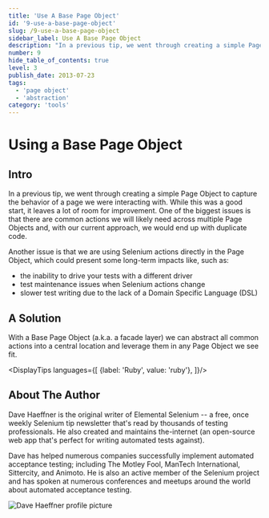 ```yaml
---
title: 'Use A Base Page Object'
id: '9-use-a-base-page-object'
slug: /9-use-a-base-page-object
sidebar_label: Use A Base Page Object
description: "In a previous tip, we went through creating a simple Page Object to capture the behavior of a page we were interacting with. While this was a good start, it leaves a lot of room for improvement. One of the biggest issues is that there are common actions we will likely need across multiple Page Objects and, with our current approach, we would end up with duplicate code."
number: 9
hide_table_of_contents: true
level: 3
publish_date: 2013-07-23
tags:
  - 'page object'
  - 'abstraction'
category: 'tools'
---
```


# Using a Base Page Object

## Intro

In a previous tip, we went through creating a simple Page Object to capture the behavior of a page we were interacting
with. While this was a good start, it leaves a lot of room for improvement. One of the biggest issues is that there
are common actions we will likely need across multiple Page Objects and, with our current approach, we would end up
with duplicate code.

Another issue is that we are using Selenium actions directly in the Page Object, which could present some long-term
impacts like, such as:
+ the inability to drive your tests with a different driver
+ test maintenance issues when Selenium actions change
+ slower test writing due to the lack of a Domain Specific Language (DSL)

## A Solution

With a Base Page Object (a.k.a. a facade layer) we can abstract all common actions into a central location and
leverage them in any Page Object we see fit.



<DisplayTips languages={[
    {label: 'Ruby', value: 'ruby'},
]}/>


## About The Author

Dave Haeffner is the original writer of Elemental Selenium -- a free, once weekly Selenium tip newsletter that's read
by thousands of testing professionals. He also created and maintains the-internet (an open-source web app that's
perfect for writing automated tests against).

Dave has helped numerous companies successfully implement automated acceptance testing; including The Motley Fool,
ManTech International, Sittercity, and Animoto. He is also an active member of the Selenium project and has spoken
at numerous conferences and meetups around the world about automated acceptance testing.

![Dave Haeffner profile picture](/img/authors/dave-haeffner.jpeg#author-img 'a title')

